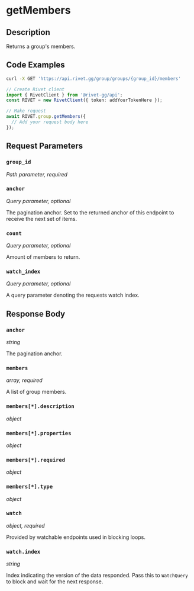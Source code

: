 

# getMembers

## Description

Returns a group's members.


## Code Examples

<CodeGroup title='Request' tag='GET' label='https://api.rivet.gg/group/groups/{group_id}/members'>

```bash {{ title: 'cURL' }}
curl -X GET 'https://api.rivet.gg/group/groups/{group_id}/members'
```

```ts
// Create Rivet client
import { RivetClient } from '@rivet-gg/api';
const RIVET = new RivetClient({ token: addYourTokenHere });

// Make request
await RIVET.group.getMembers({
  // Add your request body here
});
```

</CodeGroup>


## Request Parameters


### `group_id`

_Path parameter, required_





### `anchor`

_Query parameter, optional_


The pagination anchor. Set to the returned anchor of this endpoint to receive the next set of items.


### `count`

_Query parameter, optional_


Amount of members to return.


### `watch_index`

_Query parameter, optional_


A query parameter denoting the requests watch index.


## Response Body

### `anchor`

_string_

The pagination anchor.

### `members`

_array, required_

A list of group members.

### `members[*].description`

_object_

### `members[*].properties`

_object_

### `members[*].required`

_object_

### `members[*].type`

_object_

### `watch`

_object, required_

Provided by watchable endpoints used in blocking loops.

### `watch.index`

_string_

Index indicating the version of the data responded.
Pass this to `WatchQuery` to block and wait for the next response.




